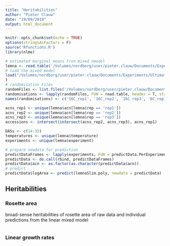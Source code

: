 ```yaml
---
title: "Heritabilities"
author: "Pieter Clauw"
date: "19/09/2019"
output: html_document
---
```


```r
knitr::opts_chunk$set(echo = TRUE)
options(stringsAsFactors = F)
source('Rfunctions.R')
library(nlme)

```

```r
# estimated marginal means fron mixed nmodel
lemna <- read.table('/Volumes/nordborg/user/pieter.clauw/Documents/Experiments/UltimateQandD/Data/Growth/rawdata_combined_annotation_NO.txt', header = T, sep = '\t')
# load the mixed model
load("/Volumes/nordborg/user/pieter.clauw/Documents/Experiments/UltimateQandD/Results/Growth/poly3_logRosette_NO_allReps_V3_corCAR1_correct.rda")
)
# randomisation Files
randomFiles <- list.files('/Volumes/nordborg/user/pieter.clauw/Documents/Experiments/UltimateQandD/Setup/GrowthChamber/', pattern = 'chamberRandomisation_.*_rep', full.names = T)
randomisations <- lapply(randomFiles, FUN = read.table, header = T, stringsAsFactors = F)
names(randomisations) <- c('16C_rep1', '16C_rep2', '16C_rep3', '6C_rep1', '6C_rep2', '6C_rep3')


```

```r
acns_rep1 <- unique(lemna$acn[lemna$rep == 'rep1'])
acns_rep2 <- unique(lemna$acn[lemna$rep == 'rep2'])
acns_rep3 <- unique(lemna$acn[lemna$rep == 'rep3'])
accessions <- intersect(intersect(acns_rep2, acns_rep3), acns_rep1)

DASs <- c(14:35)
temperatures <- unique(lemna$temperature)
experiments <- unique(lemna$experiment)
```



```r
# prepare newdata for prediction
predictDataFrames <- lapply(experiments, FUN = predictData.PerExperiment)
predictData <- do.call(rbind, predictDataFrames)
predictData$acn <- as.factor(as.character(predictData$acn))
# predict
predictData$logArea <- predict(lemnaSlim.poly, newdata = predictData)
```


## Heritabilities

### Rosette area
broad-sense heritabilities of rosette area of raw data and individual predictions from the linear mixed model
```r

```


### Linear growth rates







